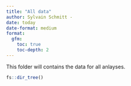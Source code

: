 ```yaml
---
title: "All data"
author: Sylvain Schmitt -
date: today
date-format: medium
format: 
  gfm:
    toc: true
    toc-depth: 2
---
```


This folder will contains the data for all anlayses.

```r
fs::dir_tree()
```
